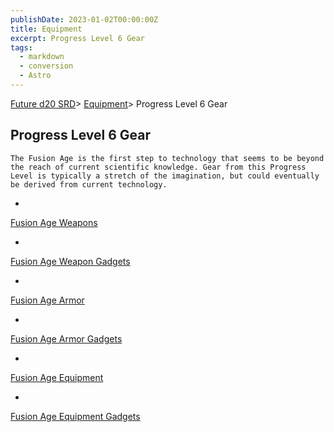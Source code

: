 ```yaml
---
publishDate: 2023-01-02T00:00:00Z
title: Equipment
excerpt: Progress Level 6 Gear
tags:
  - markdown
  - conversion
  - Astro
---
```







[Future d20 SRD](/#futureD20)> [Equipment](future-d20-srd-equipment-index)> Progress Level 6 Gear
    




## Progress Level 6 Gear
   



    The Fusion Age is the first step to technology that seems to be beyond the reach of current scientific knowledge. Gear from this Progress Level is typically a stretch of the imagination, but could eventually be derived from current technology.
   


- 
[Fusion Age Weapons](future-d20-srd-equipment-fusion-age-weapons)

- 
[Fusion       Age Weapon Gadgets](future-d20-srd-equipment-fusion-age-weapon-gadgets)

- 
[Fusion Age Armor](future-d20-srd-equipment-fusion-age-armor)

- 
[Fusion       Age Armor Gadgets](future-d20-srd-equipment-fusion-age-armor-gadgets)

- 
[Fusion Age       Equipment](future-d20-srd-equipment-fusion-age-equipment)

- 
[Fusion       Age Equipment Gadgets](future-d20-srd-equipment-fusion-age-equipment-gadgets)






